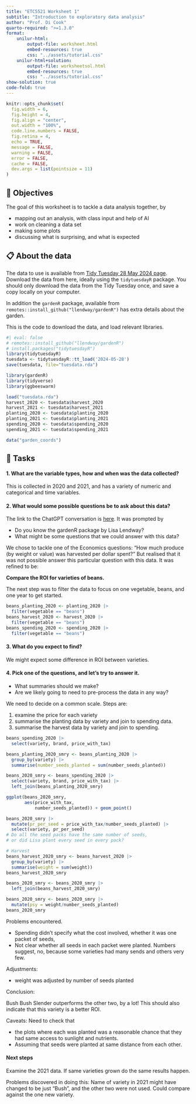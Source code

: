 ```yaml
---
title: "ETC5521 Worksheet 1"
subtitle: "Introduction to exploratory data analysis"
author: "Prof. Di Cook"
quarto-required: ">=1.3.0"
format:
    unilur-html:
        output-file: worksheet.html
        embed-resources: true
        css: "../assets/tutorial.css"
    unilur-html+solution:
        output-file: worksheetsol.html
        embed-resources: true
        css: "../assets/tutorial.css"
show-solution: true
code-fold: true
---
```


```r
knitr::opts_chunk$set(
  fig.width = 6,
  fig.height = 4,
  fig.align = "center",
  out.width = "100%",
  code.line.numbers = FALSE,
  fig.retina = 4,
  echo = TRUE,
  message = FALSE,
  warning = FALSE,
  error = FALSE,
  cache = FALSE,
  dev.args = list(pointsize = 11)
)
```

## 🎯 Objectives

The goal of this worksheet is to tackle a data analysis together, by

- mapping out an analysis, with class input and help of AI
- work on cleaning a data set
- making some plots
- discussing what is surprising, and what is expected

## 📋 About the data 

The data to use is available from [Tidy Tuesday 28 May 2024 page](https://github.com/rfordatascience/tidytuesday/blob/master/data/2024/2024-05-28/readme.md). Download the data from here, ideally using the `tidytuesdayR` package. You should only download the data from the Tidy Tuesday once, and save a copy locally on your computer. 

In addition the `gardenR` package, available from `remotes::install_github("llendway/gardenR")` has extra details about the garden. 

::: unilur-solution

This is the code to download the data, and load relevant libraries. 

```r
#| eval: false
# remotes::install_github("llendway/gardenR")
# install.packages("tidytuesdayR")
library(tidytuesdayR)
tuesdata <- tidytuesdayR::tt_load('2024-05-28')
save(tuesdata, file="tuesdata.rda")
```

```r
library(gardenR)
library(tidyverse)
library(ggbeeswarm)

load("tuesdata.rda")
harvest_2020 <- tuesdata$harvest_2020
harvest_2021 <- tuesdata$harvest_2021
planting_2020 <- tuesdata$planting_2020
planting_2021 <- tuesdata$planting_2021
spending_2020 <- tuesdata$spending_2020
spending_2021 <- tuesdata$spending_2021

data("garden_coords")
```

:::

## 🧩 Tasks 

#### 1. What are the variable types, how and when was the data collected?

::: unilur-solution
This is collected in 2020 and 2021, and has a variety of numeric and categorical and time variables.

:::

#### 2. What would some possible questions be to ask about this data?

::: unilur-solution

The link to the ChatGPT conversation is [here](https://chatgpt.com/share/688978a8-ca1c-8001-81b9-2d0604f2fd6d). It was prompted by 

- Do you know the gardenR package by Lisa Lendway?
- What might be some questions that we could answer with this data?

We chose to tackle one of the Economics questions: "How much produce (by weight or value) was harvested per dollar spent?"
But realised that it was not possible answer this particular question with this data. It was refined to be:

**Compare the ROI for varieties of beans.**

The next step was to filter the data to focus on one vegetable, beans, and one year to get started.

```r
beans_planting_2020 <- planting_2020 |>
  filter(vegetable == "beans")
beans_harvest_2020 <- harvest_2020 |>
  filter(vegetable == "beans")
beans_spending_2020 <- spending_2020 |>
  filter(vegetable == "beans")
```
:::

#### 3. What do you expect to find?

::: unilur-solution

We might expect some difference in ROI between varieties.

:::

#### 4. Pick one of the questions, and let's try to answer it. 

- What summaries should we make?
- Are we likely going to need to pre-process the data in any way?

::: unilur-solution

We need to decide on a common scale. Steps are: 

1. examine the price for each variety
2. summarise the planting data by variety and join to spending data.
3. summarise the harvest data by variety and join to spending.

```r
beans_spending_2020 |>
  select(variety, brand, price_with_tax)

beans_planting_2020_smry <- beans_planting_2020 |>
  group_by(variety) |>
  summarise(number_seeds_planted = sum(number_seeds_planted))

beans_2020_smry <- beans_spending_2020 |>
  select(variety, brand, price_with_tax) |>
  left_join(beans_planting_2020_smry)

ggplot(beans_2020_smry, 
       aes(price_with_tax, 
           number_seeds_planted)) + geom_point()

beans_2020_smry |> 
  mutate(pr_per_seed = price_with_tax/number_seeds_planted) |>
  select(variety, pr_per_seed)
# Do all the seed packs have the same number of seeds, 
# or did Lisa plant every seed in every pack?

# Harvest
beans_harvest_2020_smry <- beans_harvest_2020 |>
  group_by(variety) |>
  summarise(weight = sum(weight))
beans_harvest_2020_smry

beans_2020_smry <- beans_2020_smry |>
  left_join(beans_harvest_2020_smry)

beans_2020_smry <- beans_2020_smry |>
  mutate(psy = weight/number_seeds_planted)
beans_2020_smry
```

Problems encountered. 

- Spending didn't specify what the cost involved, whether it was one packet of seeds, 
- Not clear whether all seeds in each packet were planted. Numbers suggest, no, because some varieties had many sends and others very few.

Adjustments:

- weight was adjusted by number of seeds planted

Conclusion:

Bush Bush Slender outperforms the other two, by a lot! This should also indicate that this variety is a better ROI. 


Caveats: Need to check that 

- the plots where each was planted was a reasonable chance that they had same access to sunlight and nutrients.
- Assuming that seeds were planted at same distance from each other.

#### Next steps

Examine the 2021 data. If same varieties grown do the same results happen. 

Problems discovered in doing this: Name of variety in 2021 might have changed to be just "Bush", and the other two were not used. Could compare against the one new variety. 

:::

